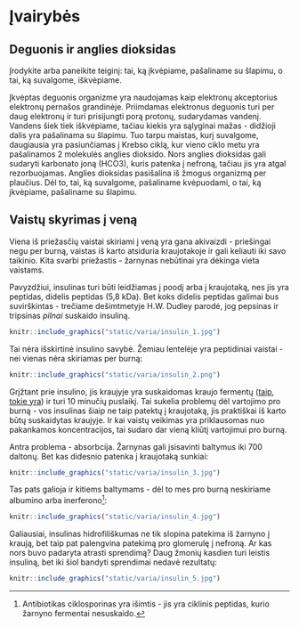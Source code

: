 # Įvairybės

## Deguonis ir anglies dioksidas

Įrodykite arba paneikite teiginį: tai, ką įkvėpiame, pašaliname su šlapimu, o tai, ką suvalgome, iškvėpiame. 

Įkvėptas deguonis organizme yra naudojamas kaip elektronų akceptorius elektronų pernašos grandinėje. Priimdamas elektronus deguonis turi per daug elektronų ir turi prisijungti porą protonų, sudarydamas vandenį. Vandens šiek tiek iškvėpiame, tačiau kiekis yra sąlyginai mažas - didžioji dalis yra pašalinama su šlapimu. Tuo tarpu maistas, kurį suvalgome, daugiausia yra pasiunčiamas į Krebso ciklą, kur vieno ciklo metu yra pašalinamos 2 molekulės anglies dioksido. Nors anglies dioksidas gali sudaryti karbonato joną (HCO3), kuris patenka į nefroną, tačiau jis yra atgal rezorbuojamas. Anglies dioksidas pasišalina iš žmogus organizmą per plaučius. Dėl to, tai, ką suvalgome, pašaliname kvėpuodami, o tai, ką įkvėpiame, pašaliname su šlapimu.

## Vaistų skyrimas į veną

Viena iš priežasčių vaistai skiriami į veną yra gana akivaizdi - priešingai negu per burną, vaistas iš karto atsiduria kraujotakoje ir gali keliauti iki savo taikinio. Kita svarbi priežastis - žarnynas nebūtinai yra dėkinga vieta vaistams.

Pavyzdžiui, insulinas turi būti leidžiamas į poodį arba į kraujotaką, nes jis yra peptidas, didelis peptidas (5,8 kDa). Bet koks didelis peptidas galimai bus suvirškintas - trečiame dešimtmetyje H.W. Dudley parodė, jog pepsinas ir tripsinas *pilnai* suskaido insuliną.

```r

knitr::include_graphics("static/varia/insulin_1.jpg")

```

Tai nėra išskirtinė insulino savybė. Žemiau lentelėje yra peptidiniai vaistai - nei vienas nėra skiriamas per burną:

```r

knitr::include_graphics("static/varia/insulin_2.png")

```

Grįžtant prie insulino, jis kraujyje yra suskaidomas kraujo fermentų ([taip, tokie yra](https://www.ncbi.nlm.nih.gov/pubmed/4935637)) ir turi 10 minučių puslaikį. Tai sukelia problemų dėl vartojimo pro burną - vos insulinas šiaip ne taip patektų į kraujotaką, jis praktiškai iš karto būtų suskaidytas kraujyje. Ir kai vaistų veikimas yra priklausomas nuo pakankamos koncentracijos, tai sudaro dar vieną kliūtį vartojimui pro burną.

Antra problema - absorbcija. Žarnynas gali įsisavinti baltymus iki 700 daltonų. Bet kas didesnio patenka į kraujotaką sunkiai:

```r

knitr::include_graphics("static/varia/insulin_3.jpg")

```

Tas pats galioja ir kitiems baltymams - dėl to mes pro burną neskiriame albumino arba inerferono[^var1]:

```r

knitr::include_graphics("static/varia/insulin_4.jpg")

```

Galiausiai, insulinas hidrofiliškumas ne tik slopina patekima iš žarnyno į kraują, bet taip pat palengvina patekimą pro glomerulę į nefroną. Ar kas nors buvo padaryta atrasti sprendimą? Daug žmonių kasdien turi leistis insuliną, bet iki šiol bandyti sprendimai nedavė rezultatų:

```r

knitr::include_graphics("static/varia/insulin_5.jpg")

```

[^var1]: Antibiotikas ciklosporinas yra išimtis - jis yra ciklinis peptidas, kurio žarnyno fermentai nesuskaido.

